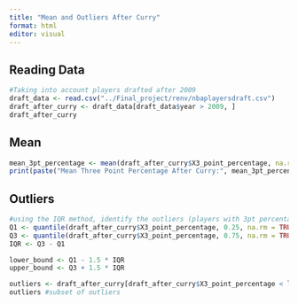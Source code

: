 ```yaml
---
title: "Mean and Outliers After Curry"
format: html
editor: visual
---
```


## Reading Data

```r
#Taking into account players drafted after 2009
draft_data <- read.csv("../Final_project/renv/nbaplayersdraft.csv")
draft_after_curry <- draft_data[draft_data$year > 2009, ]
draft_after_curry

```

## Mean

```r
mean_3pt_percentage <- mean(draft_after_curry$X3_point_percentage, na.rm = TRUE)
print(paste("Mean Three Point Percentage After Curry:", mean_3pt_percentage))
```

## Outliers

```r
#using the IQR method, identify the outliers (players with 3pt percentage less than the lower bound or greater than upper bound)
Q1 <- quantile(draft_after_curry$X3_point_percentage, 0.25, na.rm = TRUE)
Q3 <- quantile(draft_after_curry$X3_point_percentage, 0.75, na.rm = TRUE)
IQR <- Q3 - Q1

lower_bound <- Q1 - 1.5 * IQR
upper_bound <- Q3 + 1.5 * IQR

outliers <- draft_after_curry[draft_after_curry$X3_point_percentage < lower_bound | draft_after_curry$X3_point_percentage > upper_bound, ]
outliers #subset of outliers
```
